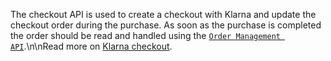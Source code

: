 The checkout API is used to create a checkout with Klarna and update the checkout order during the purchase. As soon as the purchase is completed the order should be read and handled using the [`Order Management API`](https://docs.klarna.com/api/ordermanagement).\n\nRead more on [Klarna checkout](https://docs.klarna.com/klarna-checkout/).
